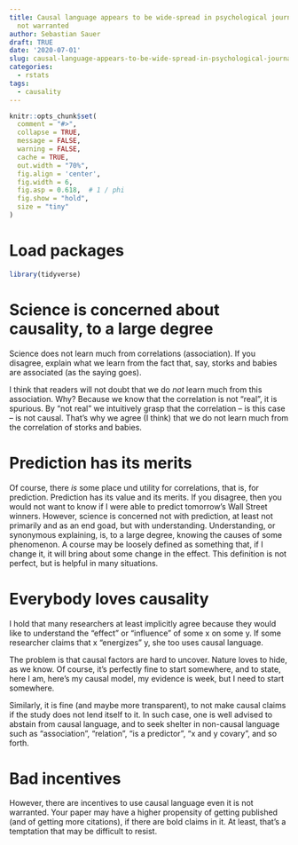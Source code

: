 ```yaml
---
title: Causal language appears to be wide-spread in psychological journals, even if
  not warranted
author: Sebastian Sauer
draft: TRUE
date: '2020-07-01'
slug: causal-language-appears-to-be-wide-spread-in-psychological-journals-even-if-not-warranted
categories:
  - rstats
tags:
  - causality
---
```




```r
knitr::opts_chunk$set(
  comment = "#>",
  collapse = TRUE,
  message = FALSE,
  warning = FALSE,
  cache = TRUE,
  out.width = "70%",
  fig.align = 'center',
  fig.width = 6,
  fig.asp = 0.618,  # 1 / phi
  fig.show = "hold",
  size = "tiny"
)
```



# Load packages

```r
library(tidyverse)
```


# Science is concerned about causality, to a large degree


Science does not learn much from correlations (association). If you disagree, 
explain what we learn from the fact that, say, storks and babies are associated (as the saying goes).

I think that readers will not doubt that we do *not* learn much from this association. Why?
Because we know that the correlation is not "real", it is spurious. 
By "not real" we intuitively grasp that the correlation -- is this case -- is not causal.
That's why we agree (I think) that we do not learn much from the correlation of storks and babies.


# Prediction has its merits

Of course, there *is* some place und utility for correlations, that is, for prediction. 
Prediction has its value and its merits. 
If you disagree, then you would not want to know if I were able to predict tomorrow's Wall Street winners.
However, science is concerned not with prediction, at least not primarily and as an end goad, but with understanding.
Understanding, or synonymous explaining, is, to a large degree, knowing the causes of some phenomenon.
A course may be loosely defined as something that, if I change it, it will bring about some change in the effect.
This definition is not perfect, but is helpful in many situations.




# Everybody loves causality 

I hold that many researchers at least implicitly agree because they would like to understand the "effect" or "influence" of some x on some y. If some researcher claims that x "energizes" y, she too uses causal language.

The problem is that causal factors are hard to uncover.
Nature loves to hide, as we know.
Of course, it's perfectly fine to start somewhere,
and to state, here I am, here's my causal model, 
my evidence is week, but I need to start somewhere.

Similarly, it is fine (and maybe more transparent),
to not make causal claims if the study does not lend itself to it.
In such case, one is well advised to abstain from causal language,
and to seek shelter in non-causal language such as "association", "relation", "is a predictor", "x and y covary", 
and so forth.


# Bad incentives

However, there are incentives to use causal language even it is not warranted.
Your paper may have a higher propensity of getting published (and of getting more citations),
if there are bold claims in it.
At least, that's a temptation that may be difficult to resist.


